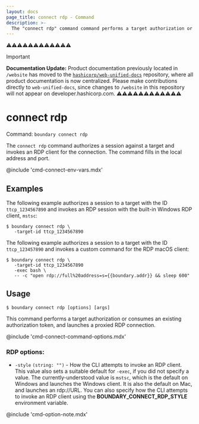 ```yaml
---
layout: docs
page_title: connect rdp - Command
description: >-
  The "connect rdp" command command performs a target authorization or consumes an existing authorization token, and then launches a proxied RDP connection.
---
```


⚠️⚠️⚠️⚠️⚠️⚠️⚠️⚠️⚠️⚠️⚠️⚠️
> [!IMPORTANT]  
> **Documentation Update:** Product documentation previously located in `/website` has moved to the [`hashicorp/web-unified-docs`](https://github.com/hashicorp/web-unified-docs) repository, where all product documentation is now centralized. Please make contributions directly to `web-unified-docs`, since changes to `/website` in this repository will not appear on developer.hashicorp.com.
⚠️⚠️⚠️⚠️⚠️⚠️⚠️⚠️⚠️⚠️⚠️⚠️

# connect rdp

Command: `boundary connect rdp`

The `connect rdp` command authorizes a session against a target and invokes an RDP client for the connection.
The command fills in the local address and port.

@include 'cmd-connect-env-vars.mdx'

## Examples

The following example authorizes a session to a target with the ID `ttcp_1234567890` and invokes an RDP session with the built-in Windows RDP client, `mstsc`:

```shell-session
$ boundary connect rdp \
   -target-id ttcp_1234567890
```

The following example authorizes a session to a target with the ID `ttcp_123457890` and invokes a custom command for the RDP macOS client:

```shell-session
$ boundary connect rdp \
   -target-id ttcp_1234567890
   -exec bash \
   -- -c "open rdp://full%20address=s={{boundary.addr}} && sleep 600"
```

## Usage

<CodeBlockConfig hideClipboard>

```shell-session
$ boundary connect rdp [options] [args]
```

</CodeBlockConfig>

This command performs a target authorization or consumes an existing authorization token, and launches a proxied RDP connection.

@include 'cmd-connect-command-options.mdx'

### RDP options:

- `-style` `(string: "")` - How the CLI attempts to invoke an RDP client.
This value also sets a suitable default for `-exec`, if you did not specify a value.
The currently-understood value is `mstsc`, which is the default on Windows and launches the Windows client.
It is also the default on Mac, and launches an rdp://URL.
You can also specify how the CLI attempts to invoke an RDP client using the **BOUNDARY_CONNECT_RDP_STYLE** environment variable.

@include 'cmd-option-note.mdx'